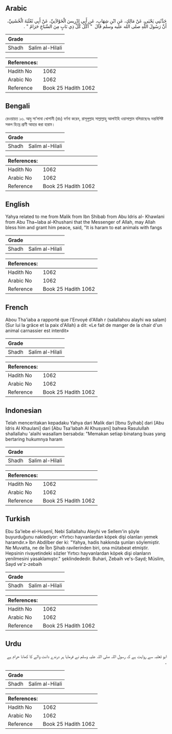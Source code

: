 ## Arabic


<div dir="rtl" lang="ar" style={{fontSize:'larger',backgroundColor:'#f8f9fa',padding:20}}>
حَدَّثَنِي يَحْيَى، عَنْ مَالِكٍ، عَنِ ابْنِ شِهَابٍ، عَنِ أَبِي إِدْرِيسَ الْخَوْلاَنِيِّ، عَنْ أَبِي ثَعْلَبَةَ الْخُشَنِيِّ، أَنَّ رَسُولَ اللَّهِ صلى الله عليه وسلم قَالَ ‏ "‏ أَكْلُ كُلِّ ذِي نَابٍ مِنَ السِّبَاعِ حَرَامٌ ‏"‏ ‏.‏
</div>
<div style={{backgroundColor:'#f8f9fa',padding:20, marginBottom: 10}}><table> <thead> <tr> <th>Grade</th> <th></th> </tr> </thead> <tbody> <tr><td>Shadh</td><td>Salim al-Hilali</td></tr></tbody></table><table> <thead> <tr> <th>References:</th> <th></th> </tr> </thead> <tbody><tr><td>Hadith No</td><td>1062</td></tr><tr><td>Arabic No</td><td>1062</td></tr><tr><td>Reference</td><td>Book 25 Hadith 1062</td></tr></tbody></table></div>

## Bengali


<div dir="ltr" lang="bn" style={{fontSize:'larger',backgroundColor:'#f8f9fa',padding:20}}>
রেওয়ায়ত ১৩. আবু সা’লাবা খোশানী (রাঃ) বর্ণনা করেন, রাসূলুল্লাহ সাল্লাল্লাহু আলাইহি ওয়াসাল্লাম বলিয়াছেনঃ দন্তবিশিষ্ট সকল হিংস্র প্রাণী আহার করা হারাম।
</div>
<div style={{backgroundColor:'#f8f9fa',padding:20, marginBottom: 10}}><table> <thead> <tr> <th>Grade</th> <th></th> </tr> </thead> <tbody> <tr><td>Shadh</td><td>Salim al-Hilali</td></tr></tbody></table><table> <thead> <tr> <th>References:</th> <th></th> </tr> </thead> <tbody><tr><td>Hadith No</td><td>1062</td></tr><tr><td>Arabic No</td><td>1062</td></tr><tr><td>Reference</td><td>Book 25 Hadith 1062</td></tr></tbody></table></div>

## English


<div dir="ltr" lang="en" style={{fontSize:'larger',backgroundColor:'#f8f9fa',padding:20}}>
Yahya related to me from Malik from Ibn Shibab from Abu Idris al- Khawlani from Abu Tha~laba al-Khushani that the Messenger of Allah, may Allah bless him and grant him peace, said, "It is haram to eat animals with fangs
</div>
<div style={{backgroundColor:'#f8f9fa',padding:20, marginBottom: 10}}><table> <thead> <tr> <th>Grade</th> <th></th> </tr> </thead> <tbody> <tr><td>Shadh</td><td>Salim al-Hilali</td></tr></tbody></table><table> <thead> <tr> <th>References:</th> <th></th> </tr> </thead> <tbody><tr><td>Hadith No</td><td>1062</td></tr><tr><td>Arabic No</td><td>1062</td></tr><tr><td>Reference</td><td>Book 25 Hadith 1062</td></tr></tbody></table></div>

## French


<div dir="ltr" lang="fr" style={{fontSize:'larger',backgroundColor:'#f8f9fa',padding:20}}>
Abou Tha'iaba a rapporté que l'Envoyé d'Allah r (salallahou alayhi wa salam) (Sur lui la grâce et la paix d'Allah) a dit: «Le fait de manger de la chair d'un animal carnassier est interdit»
</div>
<div style={{backgroundColor:'#f8f9fa',padding:20, marginBottom: 10}}><table> <thead> <tr> <th>Grade</th> <th></th> </tr> </thead> <tbody> <tr><td>Shadh</td><td>Salim al-Hilali</td></tr></tbody></table><table> <thead> <tr> <th>References:</th> <th></th> </tr> </thead> <tbody><tr><td>Hadith No</td><td>1062</td></tr><tr><td>Arabic No</td><td>1062</td></tr><tr><td>Reference</td><td>Book 25 Hadith 1062</td></tr></tbody></table></div>

## Indonesian


<div dir="ltr" lang="id" style={{fontSize:'larger',backgroundColor:'#f8f9fa',padding:20}}>
Telah menceritakan kepadaku Yahya dari Malik dari [Ibnu Syihab] dari [Abu Idris Al Khaulani] dari [Abu Tsa'labah Al Khusyani] bahwa Rasulullah shallallahu 'alaihi wasallam bersabda: "Memakan setiap binatang buas yang bertaring hukumnya haram
</div>
<div style={{backgroundColor:'#f8f9fa',padding:20, marginBottom: 10}}><table> <thead> <tr> <th>Grade</th> <th></th> </tr> </thead> <tbody> <tr><td>Shadh</td><td>Salim al-Hilali</td></tr></tbody></table><table> <thead> <tr> <th>References:</th> <th></th> </tr> </thead> <tbody><tr><td>Hadith No</td><td>1062</td></tr><tr><td>Arabic No</td><td>1062</td></tr><tr><td>Reference</td><td>Book 25 Hadith 1062</td></tr></tbody></table></div>

## Turkish


<div dir="ltr" lang="tr" style={{fontSize:'larger',backgroundColor:'#f8f9fa',padding:20}}>
Ebu Sa'lebe el-Huşenî, Nebi Sallallahu Aleyhi ve Sellem'in şöyle buyurduğunu naklediyor: «Yırtıcı hayvanlardan köpek dişi olanları yemek haramdır.» İbn Abdilber der ki: "Yahya, hadis hakkında şunları söylemiştir. Ne Muvatta, ne de Îbn Şihab ravilerinden biri, ona mütabeat etmiştir. Hepsinin rivayetindeki sözler Yırtıcı hayvanlardan köpek dişi olanların yenilmesini yasaklamıştır." şeklindededir. Buhari, Zebaih ve's-Sayd; Müslim, Sayd ve'z-zebaih
</div>
<div style={{backgroundColor:'#f8f9fa',padding:20, marginBottom: 10}}><table> <thead> <tr> <th>Grade</th> <th></th> </tr> </thead> <tbody> <tr><td>Shadh</td><td>Salim al-Hilali</td></tr></tbody></table><table> <thead> <tr> <th>References:</th> <th></th> </tr> </thead> <tbody><tr><td>Hadith No</td><td>1062</td></tr><tr><td>Arabic No</td><td>1062</td></tr><tr><td>Reference</td><td>Book 25 Hadith 1062</td></tr></tbody></table></div>

## Urdu


<div dir="rtl" lang="ur" style={{fontSize:'larger',backgroundColor:'#f8f9fa',padding:20}}>
ابو ثعلبہ سے روایت ہے کہ رسول اللہ صلی اللہ علیہ وسلم نے فرمایا ہر درندے دانت والے کا کھانا حرام ہے ۔
</div>
<div style={{backgroundColor:'#f8f9fa',padding:20, marginBottom: 10}}><table> <thead> <tr> <th>Grade</th> <th></th> </tr> </thead> <tbody> <tr><td>Shadh</td><td>Salim al-Hilali</td></tr></tbody></table><table> <thead> <tr> <th>References:</th> <th></th> </tr> </thead> <tbody><tr><td>Hadith No</td><td>1062</td></tr><tr><td>Arabic No</td><td>1062</td></tr><tr><td>Reference</td><td>Book 25 Hadith 1062</td></tr></tbody></table></div>